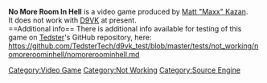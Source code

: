 <strong>No More Room In Hell</strong> is a video game produced by [[Matt "Maxx" Kazan]].
<br />
It does not work with [[D9VK]] at present.
<br />
==Additional info==
There is additional info available for testing of this game on [[User:Tedster|Tedster]]'s GitHub repository, here:
<br />
https://github.com/TedsterTech/d9vk_test/blob/master/tests/not_working/nomoreroominhell/nomoreroominhell.md

[[Category:Video Game]]
[[Category:Not Working]]
[[Category:Source Engine]]

